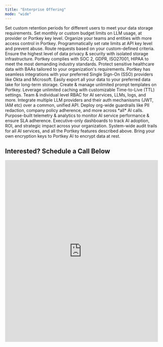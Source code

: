 ```yaml
---
title: "Enterprise Offering"
mode: "wide"
---
```


<CardGroup cols={3}>
  <Card icon="calendar-days" title="Custom Retention Periods">
    Set custom retention periods for different users to meet your data storage requirements.
  </Card>
  <Card icon="credit-card" title="Budget Limits on Keys">
    Set monthly or custom budget limits on LLM usage, at provider or Portkey key level.
  </Card>
  <Card icon="folder" title="Org Management">
    Organize your teams and entities with more access control in Portkey.
  </Card>
  <Card icon="stopwatch" title="Custom Rate Limits">
    Programmatically set rate limits at API key level and prevent abuse.
  </Card>
  <Card icon="traffic-light" title="Advanced Routing">
    Route requests based on your custom-defined criteria.
  </Card>
  <Card icon="database" title="Data Isolation">
    Ensure the highest level of data privacy & security with isolated storage infrastructure.
  </Card>
  <Card icon="book-bookmark" title="Compliances & Certificates">
    Portkey complies with SOC 2, GDPR, ISO27001, HIPAA to meet the most demanding industry standards.
  </Card>
  <Card icon="handshake" title="Custom BAAs">
    Protect sensitive healthcare data with BAAs tailored to your organization's requirements.
  </Card>
  <Card icon="lock" title="SSO Integrations">
    Portkey has seamless integrations with your preferred Single Sign-On (SSO) providers like Okta and Microsoft.
  </Card>
  <Card icon="snowflake" title="Export to Data Lakes">
    Easily export all your data to your preferred data lake for long-term storage.
  </Card>
  <Card icon="infinity" title="Unlimited Prompts">
    Create & manage unlimited prompt templates on Portkey.
  </Card>
  <Card icon="stopwatch" title="Unlimited Cache TTL">
    Leverage unlimited caching with customizable Time-to-Live (TTL) settings.
  </Card>
  <Card icon="user-lock" title="Access Rules">
  Team & individual level RBAC for AI services, LLMs, logs, and more.
  </Card>
  <Card icon="grid-round" title="Universal API">
  Integrate multiple LLM providers and their auth mechanissms (JWT, IAM etc) over a common, unified API.
  </Card>
  <Card icon="shield-halved" title="Central Guardrails">
  Deploy org-wide guardrails like PII redaction, company policy adherence, and more across *all* AI calls.
  </Card>
  <Card icon="telescope" title="AI-Native Observability">
  Purpose-built telemetry & analytics to monitor AI service performance & ensure SLA adherence.
  </Card>
  <Card icon="memo" title="Executive Reporting">
  Executive-only dashboards to track AI adoption, ROI, and strategic impact across your organization.
  </Card>
  <Card icon="rectangle-history-circle-user" title="Audit Logs">
  System-wide audit trails for all AI services, and all the Portkey features described above.
  </Card>
  <Card icon="key" title="KMS Integration">
  Bring your own encryption keys to Portkey AI to encrypt data at rest.
  </Card>
</CardGroup>

## Interested? Schedule a Call Below

<iframe
  src="https://portkey.sh/demo-17"
  width="100%"
  height="600"
  frameBorder="0"
  allow="fullscreen; clipboard-write; encrypted-media; picture-in-picture"
  allowFullScreen
></iframe>
 